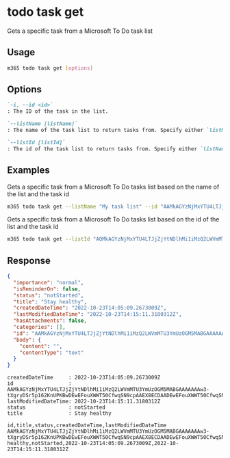 
# todo task get

Gets a specific task from a Microsoft To Do task list

## Usage

```sh
m365 todo task get [options]
```

## Options

```md defintion-list
`-i, --id <id>`
: The ID of the task in the list.

`--listName [listName]`
: The name of the task list to return tasks from. Specify either `listName` or `listId`, but not both.

`--listId [listId]`
: The id of the task list to return tasks from. Specify either `listName` or `listId`, but not both.
```

<Global />

## Examples

Gets a specific task from a Microsoft To Do tasks list based on the name of the list and the task id

```sh
m365 todo task get --listName "My task list" --id "AAMkAGYzNjMxYTU4LTJjZjYtNDlhMi1iMzQ2LWVmMTU3YmUzOGM5MABGAAAAAAAw3-tXgryDSr5p162KnUPKBwDEwEFouXWWT50CfwqSN9cpAAEX8ECDAADEwEFouXWWT50CfwqSN9cpAAEX8GuPAAA="
```

Gets a specific task from a Microsoft To Do tasks list based on the id of the list and the task id

```sh
m365 todo task get --listId "AQMkAGYzNjMxYTU4LTJjZjYtNDlhMi1iMzQ2LWVmMTU3YmUzOGM5MAAuAAADMN-7V4K8g0q_adetip1DygEAxMBBaLl1lk_dAn8KkjfXKQABF-BAgwAAAA==" --id "AAMkAGYzNjMxYTU4LTJjZjYtNDlhMi1iMzQ2LWVmMTU3YmUzOGM5MABGAAAAAAAw3-tXgryDSr5p162KnUPKBwDEwEFouXWWT50CfwqSN9cpAAEX8ECDAADEwEFouXWWT50CfwqSN9cpAAEX8GuPAAA="
```

## Response

<Tabs>
  <TabItem value="JSON">

  ``` json
  {
    "importance": "normal",
    "isReminderOn": false,
    "status": "notStarted",
    "title": "Stay healthy",
    "createdDateTime": "2022-10-23T14:05:09.2673009Z",
    "lastModifiedDateTime": "2022-10-23T14:15:11.3180312Z",
    "hasAttachments": false,
    "categories": [],
    "id": "AAMkAGYzNjMxYTU4LTJjZjYtNDlhMi1iMzQ2LWVmMTU3YmUzOGM5MABGAAAAAAAw3-tXgryDSr5p162KnUPKBwDEwEFouXWWT50CfwqSN9cpAAEX8ECDAADEwEFouXWWT50CfwqSN9cpAAEX8GuPAAA=",
    "body": {
      "content": "",
      "contentType": "text"
    }
  }
  ```

  </TabItem>
  <TabItem value="Text">

  ``` text
  createdDateTime     : 2022-10-23T14:05:09.2673009Z
  id                  : AAMkAGYzNjMxYTU4LTJjZjYtNDlhMi1iMzQ2LWVmMTU3YmUzOGM5MABGAAAAAAAw3-tXgryDSr5p162KnUPKBwDEwEFouXWWT50CfwqSN9cpAAEX8ECDAADEwEFouXWWT50CfwqSN9cpAAEX8GuPAAA=
  lastModifiedDateTime: 2022-10-23T14:15:11.3180312Z
  status              : notStarted
  title               : Stay healthy
  ```

  </TabItem>
  <TabItem value="CSV">

  ``` text
  id,title,status,createdDateTime,lastModifiedDateTime
  AAMkAGYzNjMxYTU4LTJjZjYtNDlhMi1iMzQ2LWVmMTU3YmUzOGM5MABGAAAAAAAw3-tXgryDSr5p162KnUPKBwDEwEFouXWWT50CfwqSN9cpAAEX8ECDAADEwEFouXWWT50CfwqSN9cpAAEX8GuPAAA=,Stay healthy,notStarted,2022-10-23T14:05:09.2673009Z,2022-10-23T14:15:11.3180312Z
  ```

  </TabItem>
</Tabs>

